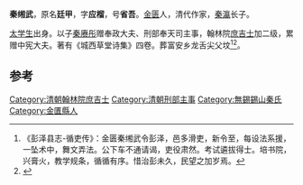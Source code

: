 {{orphan|time=2015-04-23T06:43:20+00:00}}
'''秦缃武'''，原名'''廷甲'''，字'''应榴'''，号'''省吾'''。[[金匮|金匮]]人，清代作家，[[秦瀛|秦瀛]]长子。

[[太学生|太学生]]出身。以子[[秦赓彤|秦赓彤]]赠奉政大夫、刑部奉天司主事，翰林院[[庶吉士|庶吉士]]加二级，累赠中宪大夫。著有《城西草堂诗集》四卷。葬富安乡龙舌尖父坟<ref>《彭泽县志-循吏传》：金匮秦缃武令彭泽，邑多滑吏，新令至，每设法系援，一坠术中，舞文弄法。公下车不通请谒，吏役肃然。考试遴拔得士。培书院，兴膏火，教学规条，循循有序。惜治彭未久，民望之加岁焉。</ref><ref name="故宮博物院煮雨山房2004">{{cite book|author1=故宮博物院|author2=煮雨山房|title=故宮藏書目錄彙編|url=http://books.google.com/books?id=NT0QAQAAMAAJ|year=2004|publisher=綫裝書局|isbn=978-7-80106-226-0|page=1441}}</ref>。

==参考==
{{reflist}}
{{清朝人物小作品}}

[[Category:清朝翰林院庶吉士|Category:清朝翰林院庶吉士]]
[[Category:清朝刑部主事|Category:清朝刑部主事]]
[[Category:無錫錫山秦氏|Category:無錫錫山秦氏]]
[[Category:金匱縣人|Category:金匱縣人]]